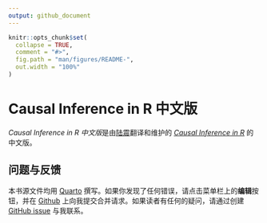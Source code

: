 ```yaml
---
output: github_document
---
```


<!-- README.md is generated from README.Rmd. Please edit that file -->

```r
knitr::opts_chunk$set(
  collapse = TRUE,
  comment = "#>",
  fig.path = "man/figures/README-",
  out.width = "100%"
)
```

# Causal Inference in R 中文版

*Causal Inference in R 中文版*是由[陆震](https://leslie-lu.github.io/)翻译和维护的 [*Causal Inference in R*](https://www.r-causal.org/) 的中文版。

## 问题与反馈

本书源文件均用 [Quarto](https://quarto.org/) 撰写。如果你发现了任何错误，请点击菜单栏上的**编辑**按钮，并在 [Github](https://github.com/Leslie-Lu/Causal-Inference-in-R-Chinese) 上向我提交合并请求。如果读者有任何的疑问，请通过创建 [GitHub issue](https://github.com/Leslie-Lu/Causal-Inference-in-R-Chinese/issues) 与我联系。